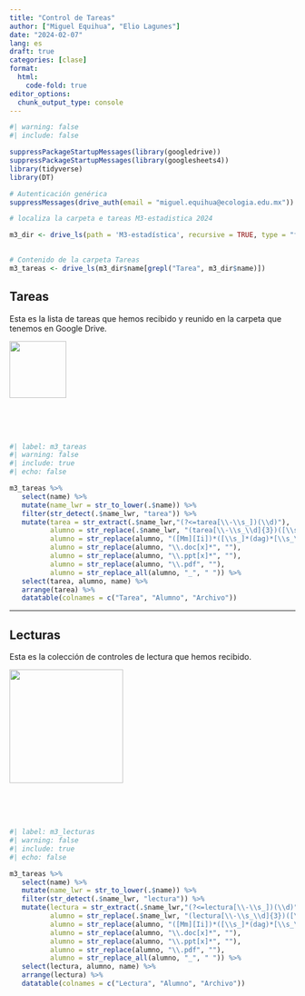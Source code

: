 ```yaml
---
title: "Control de Tareas"
author: ["Miguel Equihua", "Elio Lagunes"]
date: "2024-02-07"
lang: es
draft: true
categories: [clase]
format:
  html:
    code-fold: true
editor_options: 
  chunk_output_type: console
---
```


```r
#| warning: false
#| include: false

suppressPackageStartupMessages(library(googledrive))
suppressPackageStartupMessages(library(googlesheets4))
library(tidyverse)
library(DT)

# Autenticación genérica
suppressMessages(drive_auth(email = "miguel.equihua@ecologia.edu.mx"))
```







```r
# localiza la carpeta e tareas M3-estadistica 2024

m3_dir <- drive_ls(path = 'M3-estadística', recursive = TRUE, type = "folder")
  

# Contenido de la carpeta Tareas
m3_tareas <- drive_ls(m3_dir$name[grepl("Tarea", m3_dir$name)])

```




## Tareas

::: {layout="[50, -1, 50]"}
Esta es la lista de tareas que hemos recibido y reunido en la carpeta que tenemos en Google Drive. 

![](images/homework-152957_1280.png){width=100px}

:::

\
\
\



```r
#| label: m3_tareas
#| warning: false
#| include: true
#| echo: false

m3_tareas %>% 
   select(name) %>%  
   mutate(name_lwr = str_to_lower(.$name)) %>% 
   filter(str_detect(.$name_lwr, "tarea")) %>% 
   mutate(tarea = str_extract(.$name_lwr,"(?<=tarea[\\-\\s_])(\\d)"), 
          alumno = str_replace(.$name_lwr, "(tarea[\\-\\s_\\d]{3})([\\s_]*)", ""),
          alumno = str_replace(alumno, "([Mm][Ii])*([\\s_]*(dag)*[\\s_\\-]*)", ""),
          alumno = str_replace(alumno, "\\.doc[x]*", ""),
          alumno = str_replace(alumno, "\\.ppt[x]*", ""),
          alumno = str_replace(alumno, "\\.pdf", ""),
          alumno = str_replace_all(alumno, "_", " ")) %>% 
   select(tarea, alumno, name) %>% 
   arrange(tarea) %>% 
   datatable(colnames = c("Tarea", "Alumno", "Archivo"))

```

---------------------------------------

## Lecturas

::: {layout="[50, -1, 50]"}
Esta es la colección de controles de lectura que hemos recibido.

![](images/reading-glasses-153748_1280.png){width=200px}

:::

\
\
\

```r
#| label: m3_lecturas
#| warning: false
#| include: true
#| echo: false

m3_tareas %>% 
   select(name) %>% 
   mutate(name_lwr = str_to_lower(.$name)) %>% 
   filter(str_detect(.$name_lwr, "lectura")) %>% 
   mutate(lectura = str_extract(.$name_lwr,"(?<=lectura[\\-\\s_])(\\d)"), 
          alumno = str_replace(.$name_lwr, "(lectura[\\-\\s_\\d]{3})([\\s_]*)", ""),
          alumno = str_replace(alumno, "([Mm][Ii])*([\\s_]*(dag)*[\\s_\\-]*)", ""),
          alumno = str_replace(alumno, "\\.doc[x]*", ""),
          alumno = str_replace(alumno, "\\.ppt[x]*", ""),
          alumno = str_replace(alumno, "\\.pdf", ""),
          alumno = str_replace_all(alumno, "_", " ")) %>% 
   select(lectura, alumno, name) %>% 
   arrange(lectura) %>%   
   datatable(colnames = c("Lectura", "Alumno", "Archivo"))

```



